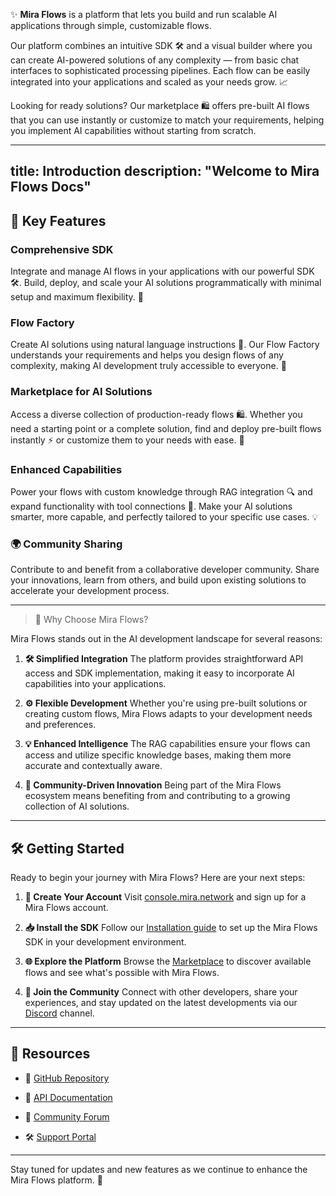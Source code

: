 ✨ **Mira Flows** is a platform that lets you build and run scalable AI applications through simple, customizable flows.

Our platform combines an intuitive SDK 🛠️ and a visual builder where you can create AI-powered solutions of any complexity — from basic chat interfaces to sophisticated processing pipelines. Each flow can be easily integrated into your applications and scaled as your needs grow. 📈

Looking for ready solutions? Our marketplace 🛍️ offers pre-built AI flows that you can use instantly or customize to match your requirements, helping you implement AI capabilities without starting from scratch.

---
title: Introduction
description: "Welcome to Mira Flows Docs"
---



## 🚀 Key Features

### **Comprehensive SDK**

Integrate and manage AI flows in your applications with our powerful SDK 🛠️. Build, deploy, and scale your AI solutions programmatically with minimal setup and maximum flexibility. 🚀

### **Flow Factory**

Create AI solutions using natural language instructions 💬. Our Flow Factory understands your requirements and helps you design flows of any complexity, making AI development truly accessible to everyone. 🌟

### **Marketplace for AI Solutions**

Access a diverse collection of production-ready flows 🛍️. Whether you need a starting point or a complete solution, find and deploy pre-built flows instantly ⚡ or customize them to your needs with ease. 🔧

### **Enhanced Capabilities**

Power your flows with custom knowledge through RAG integration 🔍 and expand functionality with tool connections 🔗. Make your AI solutions smarter, more capable, and perfectly tailored to your specific use cases. 💡

### 🌍 Community Sharing

Contribute to and benefit from a collaborative developer community. Share your innovations, learn from others, and build upon existing solutions to accelerate your development process.

***

> 🌟 Why Choose Mira Flows?

Mira Flows stands out in the AI development landscape for several reasons:

1. **🛠️ Simplified Integration**
   The platform provides straightforward API access and SDK implementation, making it easy to incorporate AI capabilities into your applications.

2. **⚙️ Flexible Development**
   Whether you're using pre-built solutions or creating custom flows, Mira Flows adapts to your development needs and preferences.

3. **💡 Enhanced Intelligence**
   The RAG capabilities ensure your flows can access and utilize specific knowledge bases, making them more accurate and contextually aware.

4. **🤝 Community-Driven Innovation**
   Being part of the Mira Flows ecosystem means benefiting from and contributing to a growing collection of AI solutions.

***

## 🛠️ Getting Started

Ready to begin your journey with Mira Flows? Here are your next steps:

1. **🔑 Create Your Account**
   Visit [console.mira.network](https://console.mira.network/) and sign up for a Mira Flows account.

2. **📥 Install the SDK**
   Follow our [Installation guide](./installation.md) to set up the Mira Flows SDK in your development environment.

3. **🌐 Explore the Platform**
   Browse the [Marketplace](https://console.mira.network/) to discover available flows and see what's possible with Mira Flows.

4. **💬 Join the Community**
   Connect with other developers, share your experiences, and stay updated on the latest developments via our [Discord](https://discord.gg/QmFgbdVw) channel.

***

## 📂 Resources

* 📂 [GitHub Repository](https://github.com/Aroha-Labs/mira-sdk-python)

* 📑 [API Documentation](https://docs.mira.network/api)

* 💬 [Community Forum](#)

* 🛠️ [Support Portal](https://support.mira.network)

***

Stay tuned for updates and new features as we continue to enhance the Mira Flows platform. 🚀